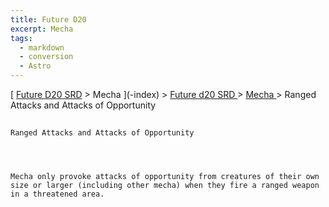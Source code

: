 ```yaml
---
title: Future D20
excerpt: Mecha
tags:
  - markdown
  - conversion
  - Astro
---
```







[
[Future D20 SRD]( / ) > Mecha
     ](-index)
     >
     [
      Future d20 SRD
     ](future-d20-srd-index)
     >
     [
      Mecha
     ](future-d20-srd-mecha-index)
     > Ranged Attacks and Attacks of Opportunity
    




## 
    Ranged Attacks and Attacks of Opportunity
   



    Mecha only provoke attacks of opportunity from creatures of their own size or larger (including other mecha) when they fire a ranged weapon in a threatened area.
   






